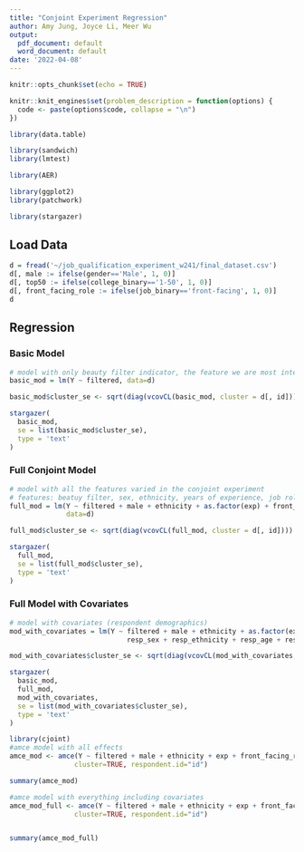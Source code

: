 ```yaml
---
title: "Conjoint Experiment Regression"
author: Amy Jung, Joyce Li, Meer Wu
output:
  pdf_document: default
  word_document: default
date: '2022-04-08'
---
```


```r
knitr::opts_chunk$set(echo = TRUE)

knitr::knit_engines$set(problem_description = function(options) {
  code <- paste(options$code, collapse = "\n")
})
```


```r
library(data.table)

library(sandwich)
library(lmtest)

library(AER) 

library(ggplot2) 
library(patchwork)

library(stargazer)
```

## Load Data

```r
d = fread('~/job_qualification_experiment_w241/final_dataset.csv')
d[, male := ifelse(gender=='Male', 1, 0)]
d[, top50 := ifelse(college_binary=='1-50', 1, 0)]
d[, front_facing_role := ifelse(job_binary=='front-facing', 1, 0)]
d
```

## Regression

### Basic Model

```r
# model with only beauty filter indicator, the feature we are most interested in investigating
basic_mod = lm(Y ~ filtered, data=d)

basic_mod$cluster_se <- sqrt(diag(vcovCL(basic_mod, cluster = d[, id])))

stargazer(
  basic_mod, 
  se = list(basic_mod$cluster_se), 
  type = 'text'
)
```

### Full Conjoint Model

```r
# model with all the features varied in the conjoint experiment
# features: beatuy filter, sex, ethnicity, years of experience, job role, college prestige
full_mod = lm(Y ~ filtered + male + ethnicity + as.factor(exp) + front_facing_role + top50,
              data=d)

full_mod$cluster_se <- sqrt(diag(vcovCL(full_mod, cluster = d[, id])))

stargazer(
  full_mod, 
  se = list(full_mod$cluster_se), 
  type = 'text'
)
```

### Full Model with Covariates

```r
# model with covariates (respondent demographics)
mod_with_covariates = lm(Y ~ filtered + male + ethnicity + as.factor(exp) + front_facing_role + top50 +
                             resp_sex + resp_ethnicity + resp_age + resp_education, data=d)

mod_with_covariates$cluster_se <- sqrt(diag(vcovCL(mod_with_covariates, cluster = d[, id])))

stargazer(
  basic_mod,
  full_mod,
  mod_with_covariates, 
  se = list(mod_with_covariates$cluster_se), 
  type = 'text'
)
```


```r
library(cjoint)
#amce model with all effects
amce_mod <- amce(Y ~ filtered + male + ethnicity + exp + front_facing_role + top50 + resp_sex + resp_ethnicity + resp_age + resp_education, data=d,
                cluster=TRUE, respondent.id="id")
```

```r
summary(amce_mod)
```
```r
#amce model with everything including covariates
amce_mod_full <- amce(Y ~ filtered + male + ethnicity + exp + front_facing_role + top50 + resp_sex + resp_ethnicity + resp_age + resp_education, data=d,
                cluster=TRUE, respondent.id="id")


summary(amce_mod_full)
```

